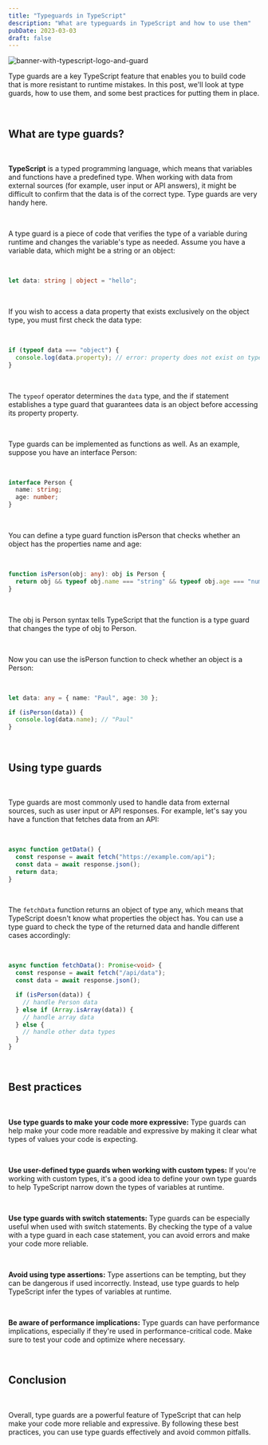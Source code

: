 ```yaml
---
title: "Typeguards in TypeScript"
description: "What are typeguards in TypeScript and how to use them"
pubDate: 2023-03-03
draft: false
---
```


<Image src={hero} alt="banner-with-typescript-logo-and-guard" format="webp"/>

<br />

Type guards are a key TypeScript feature that enables you to build code that is more resistant to runtime mistakes. In this post, we'll look at type guards, how to use them, and some best practices for putting them in place.

<br />

## What are type guards?

<br />

**TypeScript** is a typed programming language, which means that variables and functions have a predefined type. When working with data from external sources (for example, user input or API answers), it might be difficult to confirm that the data is of the correct type. Type guards are very handy here.

<br />

A type guard is a piece of code that verifies the type of a variable during runtime and changes the variable's type as needed. Assume you have a variable data, which might be a string or an object:

<br />

```ts
let data: string | object = "hello";
```

<br />

If you wish to access a data property that exists exclusively on the object type, you must first check the data type:

<br />

```ts
if (typeof data === "object") {
  console.log(data.property); // error: property does not exist on type string
}
```

<br />

The `typeof` operator determines the `data` type, and the if statement establishes a type guard that guarantees data is an object before accessing its property property.

<br />

Type guards can be implemented as functions as well. As an example, suppose you have an interface Person:

<br />

```ts
interface Person {
  name: string;
  age: number;
}
```

<br />

You can define a type guard function isPerson that checks whether an object has the properties name and age:

<br />

```ts
function isPerson(obj: any): obj is Person {
  return obj && typeof obj.name === "string" && typeof obj.age === "number";
}
```

<br />

The obj is Person syntax tells TypeScript that the function is a type guard that changes the type of obj to Person.

<br />

Now you can use the isPerson function to check whether an object is a Person:

<br />

```ts
let data: any = { name: "Paul", age: 30 };

if (isPerson(data)) {
  console.log(data.name); // "Paul"
}
```

<br />

## Using type guards

<br />

Type guards are most commonly used to handle data from external sources, such as user input or API responses. For example, let's say you have a function that fetches data from an API:

<br />

```ts
async function getData() {
  const response = await fetch("https://example.com/api");
  const data = await response.json();
  return data;
}
```

<br />

The `fetchData` function returns an object of type any, which means that TypeScript doesn't know what properties the object has. You can use a type guard to check the type of the returned data and handle different cases accordingly:

<br />

```ts
async function fetchData(): Promise<void> {
  const response = await fetch("/api/data");
  const data = await response.json();

  if (isPerson(data)) {
    // handle Person data
  } else if (Array.isArray(data)) {
    // handle array data
  } else {
    // handle other data types
  }
}
```

<br />

## Best practices

<br />

**Use type guards to make your code more expressive:** Type guards can help make your code more readable and expressive by making it clear what types of values your code is expecting.

<br />

**Use user-defined type guards when working with custom types:** If you're working with custom types, it's a good idea to define your own type guards to help TypeScript narrow down the types of variables at runtime.

<br />

**Use type guards with switch statements:** Type guards can be especially useful when used with switch statements. By checking the type of a value with a type guard in each case statement, you can avoid errors and make your code more reliable.

<br />

**Avoid using type assertions:** Type assertions can be tempting, but they can be dangerous if used incorrectly. Instead, use type guards to help TypeScript infer the types of variables at runtime.

<br />

**Be aware of performance implications:** Type guards can have performance implications, especially if they're used in performance-critical code. Make sure to test your code and optimize where necessary.

<br />

## Conclusion

<br />

Overall, type guards are a powerful feature of TypeScript that can help make your code more reliable and expressive. By following these best practices, you can use type guards effectively and avoid common pitfalls.